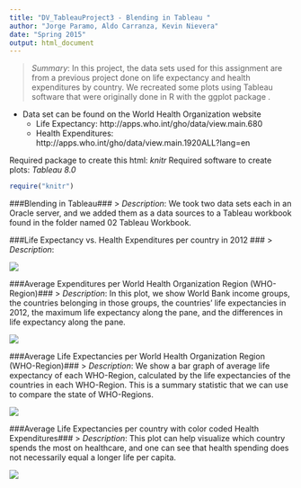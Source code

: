 ```yaml
---
title: "DV_TableauProject3 - Blending in Tableau "
author: "Jorge Paramo, Aldo Carranza, Kevin Nievera"
date: "Spring 2015"
output: html_document
---
```


> *Summary*: In this project, the data sets used for this assignment are from a previous project done on life expectancy and health expenditures by country. We recreated some plots using Tableau software that were originally done in R with the ggplot package . 

* Data set can be found on the World Health Organization website
    + Life Expectancy: http://apps.who.int/gho/data/view.main.680
    + Health Expenditures: http://apps.who.int/gho/data/view.main.1920ALL?lang=en

Required package to create this html: *knitr*
Required software to create plots: *Tableau 8.0*

```r
require("knitr")
```

###Blending in Tableau###
> *Description*: We took two data sets each in an Oracle server, and we added them as a data sources to a Tableau workbook found in the folder named 02 Tableau Workbook.

###Life Expectancy vs. Health Expenditures per country in 2012 ###
> *Description*:

![](./LifeExpect_vs_HealthExpend.png) 

###Average Expenditures per World Health Organization Region (WHO-Region)###
> *Description*: In this plot, we show World Bank income groups, the countries belonging in those groups, the countries' life expectancies in 2012, the maximum life expectancy along the pane, and the differences in life expectancy along the pane.

![](./AVG_HealthExpend_per_WHO.png) 

###Average Life Expectancies per World Health Organization Region (WHO-Region)###
> *Description*: We show a bar graph of average life expectancy of each WHO-Region, calculated by the life expectancies of the countries in each WHO-Region. This is a summary statistic that we can use to compare the state of WHO-Regions.

![](./AVG_LePerWHO.png) 

###Average Life Expectancies per country with color coded Health Expenditures###
> *Description*: This plot can help visualize which country spends the most on healthcare, and one can see that health spending does not necessarily equal a longer life per capita.

![](./LE_HE_map.png)

